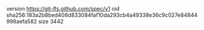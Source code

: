 version https://git-lfs.github.com/spec/v1
oid sha256:183a2b8bed408d833084faf10da293cb4a49338e36c9c027e84844998aefa582
size 3442
